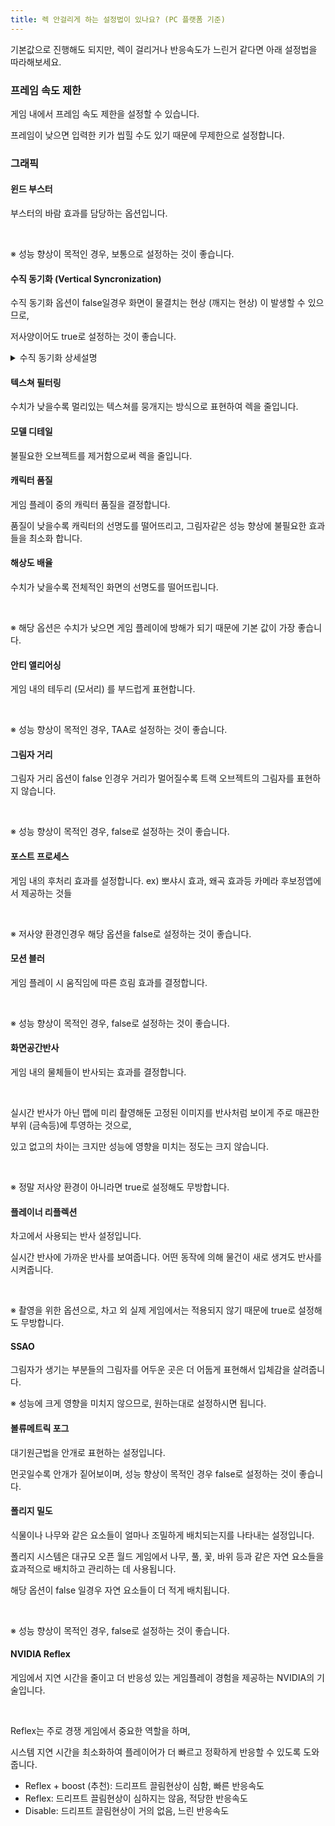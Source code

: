 ```yaml
---
title: 렉 안걸리게 하는 설정법이 있나요? (PC 플랫폼 기준)
---
```


기본값으로 진행해도 되지만, 렉이 걸리거나 반응속도가 느린거 같다면 아래 설정법을 따라해보세요.

### 프레임 속도 제한

게임 내에서 프레임 속도 제한을 설정할 수 있습니다.

프레임이 낮으면 입력한 키가 씹힐 수도 있기 때문에 무제한으로 설정합니다.

### 그래픽

#### 윈드 부스터

부스터의 바람 효과를 담당하는 옵션입니다.

<br/>

※ 성능 향상이 목적인 경우, 보통으로 설정하는 것이 좋습니다.

#### 수직 동기화 (Vertical Syncronization)

수직 동기화 옵션이 false일경우 화면이 물결치는 현상 (깨지는 현상) 이 발생할 수 있으므로, 

저사양이어도 true로 설정하는 것이 좋습니다.

<details>
    <summary>수직 동기화 상세설명</summary>

    
    줄여서 V-Sync 라고 부르며, 단어 그대로 <Link href="#vsnyc">수직 방향으로 동기화</Link> 해줌을 의미합니다.

    <br/>

    <Division className="mdFlex mdCg">
        <Figure figcaption="수직동기화 켬">
            <Img src="https://photo.coolenjoy.co.kr/data/editor/1609/20160911183615_mopvuezn.gif" alt="수직동기화 켬 예시 이미지"/>
        </Figure>

        <Figure figcaption="수직동기화 끔">
            <Img src="https://photo.coolenjoy.co.kr/data/editor/1609/20160911183615_ygbqbhnr.gif" alt="수직동기화 끔 예시 이미지"/>
        </Figure>
    </Division>

    <br/>

    해당 기능의 차이는 위와 같습니다. 

    수직 동기화를 끈 상태에서는 화면이 위에서 아래로 혹은 아래에서 위로 물결치는 듯한 현상이 발생합니다.

    이러한 현상은 사람에 따라 불쾌감을 줄 수도 있습니다.

    <br/>

    수직 동기화는 화면을 물결 및 <Link href="#tearing">테어링</Link> 없이 부드럽게 보기 위해 사용한다라고 볼 수 있습니다.

    <Division className="hasIdDiv" id="vsync">
        ##### 수직방향으로 동기화를 한다는게 무슨 말이에요?
    </Division>

    <Division className="mdFlex">
        <Figure figcaption="그래픽 카드 렌더링 방식">
            <Img src="https://photo.coolenjoy.co.kr/data/editor/1609/20160911184918_bsmnohbm.gif" alt="그래픽 카드 렌더링 방식 예시 이미지"/>
        </Figure>
    </Division>

    <br/>

    그래픽 카드는 위 이미지처럼 렌더링 시, 위에서 아래 방향으로 차근차근 그려나가게 됩니다. 

    <br/>

    **수직 동기화를 한다** 는 것은 쉽게 말해 완성된 그림만 보여주는 것입니다.

    이는 크게 두가지 방식이 있습니다.

    <br/>

    1. 그림을 다 그릴때까지 기다린다 - 수직동기화
    2. 이미 그려진 그림을 가져온다 - 삼중버퍼링 or 빠르게 (페스트 싱크)

    <Division className="hasIdDiv" id="tearing">
        ##### 테어링 (Tearing)
    </Division>

    <br/>

    <Division className="mdFlex hasImage">
        <Figure figcaption="예시) GTA5">
            <Img src="https://photo.coolenjoy.co.kr/data/editor/1609/thumb-Bimg_20160911192833_tmhauhwk.png" alt="GTA 예시"/>
        </Figure>
    </Division>

    <Img src="https://photo.coolenjoy.co.kr/data/editor/1609/20160911193129_bydorgwz.png" alt="테어링 예시 이미지"/>

    <br/>

    테어링이란 (잡아)뜯는, 쥐어뜯는 와 같은 의미로 

    아직 다 완성되지 않은 그림 + 이미 다 그렸던 그림 두가지가 합쳐져서

    저 두 경계면 사이에 이질감이 발생하게 되는데, 해당 현상을 "테어링 (Tearing)" 이라고 합니다.

    <br/>

    즉, 수직 동기화를 키게 되면 위 현상을 방지할 수 있습니다.

    <Division className="hasIdDiv" id="triple">
        ##### 삼중 버퍼링 (V-Sync with Triple Buffering)
    </Division>

    <br/>

    <Img src="https://photo.coolenjoy.co.kr/data/editor/1609/thumb-Bimg_20160911220410_lumrprii.png" alt="삼중 버퍼링 예시 이미지"/>

    <br/>

    기존 수직 동기화 방식에는 단점이 있습니다. 

    <br/>

    연산할게 너무 많아서 렉이 걸리는 것으로, 

    게임에서 옵션을 너무 많이 준 나머지 렉이 생기면 프레임이 반토막이 나버리는 문제가 발생합니다.

    <br/>

    <Division className="mdFlex mdCg">
        <Figure figcaption="정상적인 화면">
            <Img src="https://photo.coolenjoy.co.kr/data/editor/1609/20160911183615_mopvuezn.gif" alt="정상적인 화면 예시 이미지"/>
        </Figure>

        <Figure figcaption="프레임이 반토막 나버린 화면">
            <Img src="https://photo.coolenjoy.co.kr/data/editor/1609/20160911220641_fpgsenob.gif" alt="프레임이 반토막 나버린 화면 예시 이미지"/>
        </Figure>
    </Division>

    <br/>

    반토막 나도 테어링 없이 나오면 되는게 아닌가? 라고 생각할 수 있겠지만,

    위 예시 이미지를 보면 생각보다 프레임 차이가 심한 것을 볼 수 있습니다.

    <br/>

    해당 문제 때문에 새롭게 나온 기술이 **삼중 버퍼링 (V-Sync with Triple Buffering)** 이라는 기술입니다.

    <br/>

    <Img src="https://photo.coolenjoy.co.kr/data/editor/1609/20160911225247_drxyhmwm.png" alt="트리플 버퍼 예시 이미지"/>

    기존의 더블 버퍼링 방식 (Fronter Buffer + Back Buffer) 에서 하나가 더 추가된 방식으로, 

    급격히 부하가 발생하는 상황에도 프레임 차이가 심하지 않게 만들어줍니다.

    <br/><br/>

    <Division className="mdFlex mdCg">
        <Figure figcaption="수직동기화 일반">
            <Img src="https://photo.coolenjoy.co.kr/data/editor/1609/20160911234028_lszmelbo.gif" alt="수직동기화 일반 예시 이미지"/>
        </Figure>

        <Figure figcaption="수직동기화 삼중버퍼링">
            <Img src="https://photo.coolenjoy.co.kr/data/editor/1609/20160911234029_rahgmugw.gif" alt="수직동기화 삼중버퍼링 예시 이미지"/>
        </Figure>
    </Division>

    <br/>

    결과를 보면, 확실히 삼중버퍼링을 사용한 쪽이 더 부드럽게 보이는 것을 확인할 수 있습니다.

    (gif 방식의 한계로 좀 덜 부드러워보이지만, 실제로는 위 이미지보다 조금 더 부드럽다고 합니다.)

    <Division className="hasIdDiv" id="fastsync">
        ##### 빠르게 동기화* (Fast Sync)
    </Division>

    <br/>

    빠르게 동기화 (Fast Sync) 란 이름처럼 날쌘 수직동기화입니다.

    <br/>

    <Img src="https://photo.coolenjoy.co.kr/data/editor/1609/thumb-Bimg_20160912015933_kvuabhof.png" alt="Fast Sync 예시 이미지"/>

    <br/>

    삼중 버퍼링 방식처럼 버퍼를 3개 사용한다는 것은 동일하지만, 다른점이 있습니다.

    Fast Sync 라는 이름 답게 쉴 새 없이 렌더링을 진행합니다.

    <br/>

    프론트 버퍼는, A와 B중에 완성된 그림 (Rendered) 을 가져다가 쓰고,

    둘다 완성되있으면 가장 최근에 완성된 그림을 가져다 씁니다.

    <br/>

    즉, 삼중 버퍼링 방식보다 **인풋렉이 절감** 되는 효과가 있습니다.

    <br/>

    <Img src="https://photo.coolenjoy.co.kr/data/editor/1609/thumb-Bimg_20160912021128_mtohdlbo.png" alt="Fast Sync 로드율이 높아질 때 예시 이미지"/>

    <br/>

    부하 (로드율) 가 높아져도 테어링이 발생하지 않습니다.

    <br/><br/>

    <Img src="https://photo.coolenjoy.co.kr/data/editor/1609/thumb-Bimg_20160912021331_apkvuqpd.jpg" alt="Fast Sync 성능 그래프 이미지"/>

    위 차트처럼, '수직동기화 해제'와 큰 차이가 없고, '수직동기화 사용'보다 훨씬 빠른 반응속도. 

    즉, 훨씬 절감된 인풋렉을 보여주게 됩니다.

    <br/>

    단, 어쩔 수 없는 단점으로는 쉴 새 없이 렌더링을 진행하기 때문에 그래픽카드가 항상 최대 출력으로 동작하게 되며,

    그 결과 소모 전력 상승 및 발열량 증가로 이어집니다. (이 점은 수직동기화 해제와 차이가 없음)

    또한, 새로운 방식의 매커니즘 도입 및 개발된지 얼마 되지 않아 아직 완벽하게 호환되는 게임이 적습니다.

    상당수의 게임이 60프레임이 오버되는 경우 스터터링 (프레임 드랍) 이 발생합니다.

    <br/><br/><br/>

    ##### 정리

    <br/>

    **수직동기화 미사용 시** 

    <br/>

    장점 : 인풋렉이 현저히 적다.
    
    단점 : 테어링 (화면 찢어짐) 발생 (멀미 우려) , 전기소모 최대치 및 높은 발열량

    <br/>

    **수직동기화 사용시** 

    <br/>

    장점 : 부드러운 화면
    
    단점 : 프레임 드랍 (30프레임으로 급감), 과부하 상태에서 최대 효율 발휘 불가능, 약간의 인풋렉 발생

    <br/>

    **삼중버퍼링 수직동기화 사용시** 

    <br/>

    장점 : 부드러운 화면, 프레임 드랍시에도 최대한 부드럽게 유지되는 화면, 과부하 상태에서 최대 효율 발휘 가능, 테어링 완벽 제거
    
    단점 : 약간의 마이크로 스터터링 (프레임 드랍) 발생할 수 있음, 엄청난 인풋렉

    <br/>

    **빠르게 동기화 사용시** 

    <br/>

    장점 : 부드러운 화면, 프레임 드랍시에도 최대한 부드럽게 유지되는 화면, 과부하 상태에서 최대 효율 발휘 가능, 테어링 완벽 제거
    
    단점 : 호환성 문제로 다수의 게임에 스터터링 (프레임 드랍) 발생

    <Bq>원본 글: <Link href="https://coolenjoy.net/bbs/37/123538?sfl=wr_subject&stx=%EC%88%98%EC%A7%81" target="_blank">https://coolenjoy.net/bbs/37/123538?sfl=wr_subject&stx=%EC%88%98%EC%A7%81</Link></Bq>
</details>

#### 텍스쳐 필터링

수치가 낮을수록 멀리있는 텍스쳐를 뭉개지는 방식으로 표현하여 렉을 줄입니다.

#### 모델 디테일 

불필요한 오브젝트를 제거함으로써 렉을 줄입니다.

#### 캐릭터 품질

게임 플레이 중의 캐릭터 품질을 결정합니다. 

품질이 낮을수록 캐릭터의 선명도를 떨어뜨리고, 그림자같은 성능 향상에 불필요한 효과들을 최소화 합니다.

#### 해상도 배율

수치가 낮을수록 전체적인 화면의 선명도를 떨어뜨립니다.

<br/>

※ 해당 옵션은 수치가 낮으면 게임 플레이에 방해가 되기 때문에 기본 값이 가장 좋습니다.

#### 안티 앨리어싱

게임 내의 테두리 (모서리) 를 부드럽게 표현합니다. 

<br/>

※ 성능 향상이 목적인 경우, TAA로 설정하는 것이 좋습니다.

#### 그림자 거리

그림자 거리 옵션이 false 인경우 거리가 멀어질수록 트랙 오브젝트의 그림자를 표현하지 않습니다.

<br/>

※ 성능 향상이 목적인 경우, false로 설정하는 것이 좋습니다.

#### 포스트 프로세스

게임 내의 후처리 효과를 설정합니다.
ex) 뽀샤시 효과, 왜곡 효과등 카메라 후보정앱에서 제공하는 것들

<br/>

※ 저사양 환경인경우 해당 옵션을 false로 설정하는 것이 좋습니다.

#### 모션 블러

게임 플레이 시 움직임에 따른 흐림 효과를 결정합니다.

<br/>

※ 성능 향상이 목적인 경우, false로 설정하는 것이 좋습니다.

#### 화면공간반사

게임 내의 물체들이 반사되는 효과를 결정합니다.

<br/>

실시간 반사가 아닌 맵에 미리 촬영해둔 고정된 이미지를 반사처럼 보이게 주로 매끈한 부위 (금속등)에 투영하는 것으로,

있고 없고의 차이는 크지만 성능에 영향을 미치는 정도는 크지 않습니다.

<br/>

※ 정말 저사양 환경이 아니라면 true로 설정해도 무방합니다.

#### 플레이너 리플렉션

차고에서 사용되는 반사 설정입니다.

실시간 반사에 가까운 반사를 보여줍니다. 어떤 동작에 의해 물건이 새로 생겨도 반사를 시켜줍니다. 

<br/>

※ 촬영을 위한 옵션으로, 차고 외 실제 게임에서는 적용되지 않기 때문에 true로 설정해도 무방합니다.

####  SSAO

그림자가 생기는 부분들의 그림자를 어두운 곳은 더 어둡게 표현해서 입체감을 살려줍니다.

※ 성능에 크게 영향을 미치지 않으므로, 원하는대로 설정하시면 됩니다.

#### 볼류메트릭 포그

대기원근법을 안개로 표현하는 설정입니다.

먼곳일수록 안개가 짙어보이며, 성능 향상이 목적인 경우 false로 설정하는 것이 좋습니다.

#### 폴리지 밀도

식물이나 나무와 같은 요소들이 얼마나 조밀하게 배치되는지를 나타내는 설정입니다. 

폴리지 시스템은 대규모 오픈 월드 게임에서 나무, 풀, 꽃, 바위 등과 같은 자연 요소들을 효과적으로 배치하고 관리하는 데 사용됩니다. 

해당 옵션이 false 일경우 자연 요소들이 더 적게 배치됩니다.

<br/>

※ 성능 향상이 목적인 경우, false로 설정하는 것이 좋습니다.

#### NVIDIA Reflex

게임에서 지연 시간을 줄이고 더 반응성 있는 게임플레이 경험을 제공하는 NVIDIA의 기술입니다. 

<br/>

Reflex는 주로 경쟁 게임에서 중요한 역할을 하며, 

시스템 지연 시간을 최소화하여 플레이어가 더 빠르고 정확하게 반응할 수 있도록 도와줍니다.

- Reflex + boost (추천): 드리프트 끌림현상이 심함, 빠른 반응속도
- Reflex: 드리프트 끌림현상이 심하지는 않음, 적당한 반응속도
- Disable: 드리프트 끌림현상이 거의 없음, 느린 반응속도